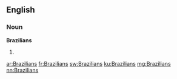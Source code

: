 ==English==

===Noun===
'''Brazilians'''

# {{plural of|Brazilian}}

[[ar:Brazilians]]
[[fr:Brazilians]]
[[sw:Brazilians]]
[[ku:Brazilians]]
[[mg:Brazilians]]
[[nn:Brazilians]]